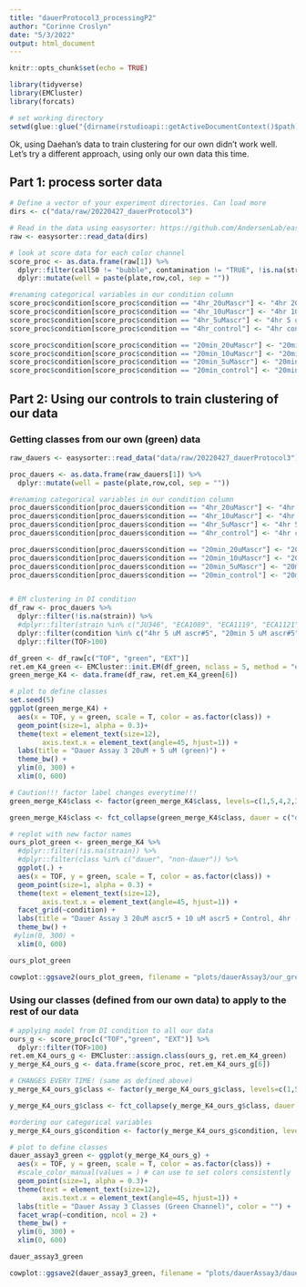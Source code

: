 ```yaml
---
title: "dauerProtocol3_processingP2"
author: "Corinne Croslyn"
date: "5/3/2022"
output: html_document
---
```


```r
knitr::opts_chunk$set(echo = TRUE)
```

```r
library(tidyverse)
library(EMCluster)
library(forcats)

# set working directory
setwd(glue::glue("{dirname(rstudioapi::getActiveDocumentContext()$path)}/.."))
```

Ok, using Daehan's data to train clustering for our own didn't work well. Let's try a different approach, using only our own data this time.

## Part 1: process sorter data 

```r
# Define a vector of your experiment directories. Can load more
dirs <- c("data/raw/20220427_dauerProtocol3") 

# Read in the data using easysorter: https://github.com/AndersenLab/easysorter
raw <- easysorter::read_data(dirs)

# look at score data for each color channel
score_proc <- as.data.frame(raw[1]) %>%
  dplyr::filter(call50 != "bubble", contamination != "TRUE", !is.na(strain), TOF>100) %>%
  dplyr::mutate(well = paste(plate,row,col, sep = ""))

#renaming categorical variables in our condition column
score_proc$condition[score_proc$condition == "4hr_20uMascr"] <- "4hr 20 uM ascr#5"
score_proc$condition[score_proc$condition == "4hr_10uMascr"] <- "4hr 10 uM ascr#5"
score_proc$condition[score_proc$condition == "4hr_5uMascr"] <- "4hr 5 uM ascr#5"
score_proc$condition[score_proc$condition == "4hr_control"] <- "4hr control"

score_proc$condition[score_proc$condition == "20min_20uMascr"] <- "20min 20 uM ascr#5"
score_proc$condition[score_proc$condition == "20min_10uMascr"] <- "20min 10 uM ascr#5"
score_proc$condition[score_proc$condition == "20min_5uMascr"] <- "20min 5 uM ascr#5"
score_proc$condition[score_proc$condition == "20min_control"] <- "20min control"
```

## Part 2: Using our controls to train clustering of our data 

### Getting classes from our own (green) data

```r
raw_dauers <- easysorter::read_data("data/raw/20220427_dauerProtocol3") 

proc_dauers <- as.data.frame(raw_dauers[1]) %>%
  dplyr::mutate(well = paste(plate,row,col, sep = "")) 

#renaming categorical variables in our condition column
proc_dauers$condition[proc_dauers$condition == "4hr_20uMascr"] <- "4hr 20 uM ascr#5"
proc_dauers$condition[proc_dauers$condition == "4hr_10uMascr"] <- "4hr 10 uM ascr#5"
proc_dauers$condition[proc_dauers$condition == "4hr_5uMascr"] <- "4hr 5 uM ascr#5"
proc_dauers$condition[proc_dauers$condition == "4hr_control"] <- "4hr control"

proc_dauers$condition[proc_dauers$condition == "20min_20uMascr"] <- "20min 20 uM ascr#5"
proc_dauers$condition[proc_dauers$condition == "20min_10uMascr"] <- "20min 10 uM ascr#5"
proc_dauers$condition[proc_dauers$condition == "20min_5uMascr"] <- "20min 5 uM ascr#5"
proc_dauers$condition[proc_dauers$condition == "20min_control"] <- "20min control"


# EM clustering in DI condition
df_raw <- proc_dauers %>%
  dplyr::filter(!is.na(strain)) %>%
  #dplyr::filter(strain %in% c("JU346", "ECA1089", "ECA1119", "ECA1121", "NIC166", "ECA1091", "ECA1120", "ECA1122")) %>%
  dplyr::filter(condition %in% c("4hr 5 uM ascr#5", "20min 5 uM ascr#5", "4hr 20 uM ascr#5", "20min 20 uM ascr#5")) %>%
  dplyr::filter(TOF>100)

df_green <- df_raw[c("TOF", "green", "EXT")]
ret.em_K4_green <- EMCluster::init.EM(df_green, nclass = 5, method = "em.EM") 
green_merge_K4 <- data.frame(df_raw, ret.em_K4_green[6])

# plot to define classes
set.seed(5)
ggplot(green_merge_K4) +
  aes(x = TOF, y = green, scale = T, color = as.factor(class)) +
  geom_point(size=1, alpha = 0.3)+
  theme(text = element_text(size=12),
        axis.text.x = element_text(angle=45, hjust=1)) +
  labs(title = "Dauer Assay 3 20uM + 5 uM (green)") +
  theme_bw() + 
  ylim(0, 300) +
  xlim(0, 600)
```

```r
# Caution!!! factor label changes everytime!!!
green_merge_K4$class <- factor(green_merge_K4$class, levels=c(1,5,4,2,3), labels=c("dauer", "non-dauer1","non-dauer2", "other1", "other2"))

green_merge_K4$class <- fct_collapse(green_merge_K4$class, dauer = c("dauer", "other1"), nondauer = c("non-dauer1", "non-dauer2"), other = c("other2"))

# replot with new factor names
ours_plot_green <- green_merge_K4 %>%
  #dplyr::filter(!is.na(strain)) %>%
  #dplyr::filter(class %in% c("dauer", "non-dauer")) %>%
  ggplot(.) +
  aes(x = TOF, y = green, scale = T, color = as.factor(class)) +
  geom_point(size=1, alpha = 0.3) +
  theme(text = element_text(size=12),
        axis.text.x = element_text(angle=45, hjust=1)) +
  facet_grid(~condition) +
  labs(title = "Dauer Assay 3 20uM ascr5 + 10 uM ascr5 + Control, 4hr (green)", color = "") +
  theme_bw() +
 #ylim(0, 300) +
  xlim(0, 600)

ours_plot_green

cowplot::ggsave2(ours_plot_green, filename = "plots/dauerAssay3/our_green_classes.png", width =5, height = 5)
```

### Using our classes (defined from our own data) to apply to the rest of our data

```r
# applying model from DI condition to all our data
ours_g <- score_proc[c("TOF","green", "EXT")] %>%
  dplyr::filter(TOF>100)
ret.em_K4_ours_g <- EMCluster::assign.class(ours_g, ret.em_K4_green) 
y_merge_K4_ours_g <- data.frame(score_proc, ret.em_K4_ours_g[6])

# CHANGES EVERY TIME! (same as defined above)
y_merge_K4_ours_g$class <- factor(y_merge_K4_ours_g$class, levels=c(1,5,4,2,3), labels=c("dauer", "non-dauer1","non-dauer2", "other1", "other2"))

y_merge_K4_ours_g$class <- fct_collapse(y_merge_K4_ours_g$class, dauer = c("dauer", "other1"), nondauer = c("non-dauer1", "non-dauer2"), other = c("other2"))

#ordering our categorical variables 
y_merge_K4_ours_g$condition <- factor(y_merge_K4_ours_g$condition, levels = c("20min control","4hr control", "20min 5 uM ascr#5", "4hr 5 uM ascr#5", "20min 10 uM ascr#5", "4hr 10 uM ascr#5", "20min 20 uM ascr#5", "4hr 20 uM ascr#5"), ordered=TRUE)

# plot to define classes
dauer_assay3_green <- ggplot(y_merge_K4_ours_g) +
  aes(x = TOF, y = green, scale = T, color = as.factor(class)) +
  #scale_color_manual(values = ) # can use to set colors consistently
  geom_point(size=1, alpha = 0.3)+
  theme(text = element_text(size=12),
        axis.text.x = element_text(angle=45, hjust=1)) +
  labs(title = "Dauer Assay 3 Classes (Green Channel)", color = "") +
  facet_wrap(~condition, ncol = 2) +
  theme_bw() +
  ylim(0, 300) +
  xlim(0, 600)

dauer_assay3_green

cowplot::ggsave2(dauer_assay3_green, filename = "plots/dauerAssay3/dauer_assay3_clusters_by_condition_green.png", width = 10, height = 10)
```

